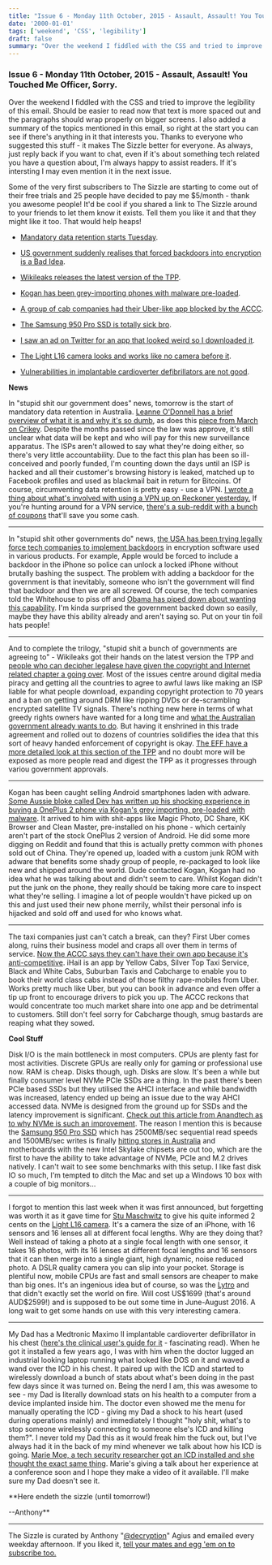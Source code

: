 ```yaml
---
title: "Issue 6 - Monday 11th October, 2015 - Assault, Assault! You Touched Me Officer, Sorry."
date: '2000-01-01'
tags: ['weekend', 'CSS', 'legibility']
draft: false
summary: "Over the weekend I fiddled with the CSS and tried to improve the legibility of this email. Should be easier to read now that text is more spaced out and the paragraphs should wrap properly on bigger screens. I also added a summary of the topics mentioned in this email, so right at the start you can see if there's anything in it that interests you. Thanks to everyone who suggested this stuff - it makes The Sizzle better for everyone. As always, just reply back if you want to chat, even if it's about something tech related you have a question about, I'm always happy to assist readers. If it's intersting I may even mention it in the next issue. Some of the very first subscribers to The Sizzle are starting to come out of their free trials and 25 people have decided to pay me \$5/month - thank you awesome people! It'd be cool if you shared a link to The Sizzle around to your friends to let them know it exists. Tell them you like it and that they might like it too. That would help heaps!  Mandatory data retention starts Tuesday. US government suddenly realises that forced backdoors into encryption is a Bad Idea. Wikileaks releases the latest version of the TPP. Kogan has been grey-importing phones with malware pre-loaded.  A group of cab companies had their Uber-like app blocked by the ACCC."
---
```

### Issue 6 - Monday 11th October, 2015 - Assault, Assault! You Touched Me Officer, Sorry.


Over the weekend I fiddled with the CSS and tried to improve the legibility of this email. Should be easier to read now that text is more spaced out and the paragraphs should wrap properly on bigger screens. I also added a summary of the topics mentioned in this email, so right at the start you can see if there's anything in it that interests you. Thanks to everyone who suggested this stuff - it makes The Sizzle better for everyone. As always, just reply back if you want to chat, even if it's about something tech related you have a question about, I'm always happy to assist readers. If it's intersting I may even mention it in the next issue.


Some of the very first subscribers to The Sizzle are starting to come out of their free trials and 25 people have decided to pay me \$5/month - thank you awesome people! It'd be cool if you shared a link to The Sizzle around to your friends to let them know it exists. Tell them you like it and that they might like it too. That would help heaps!


* [Mandatory data retention starts Tuesday](#metadata).
* [US government suddenly realises that forced backdoors into encryption is a Bad Idea](#cryptobackdoor).
* [Wikileaks releases the latest version of the TPP](#wikileaks).
* [Kogan has been grey-importing phones with malware pre-loaded](#kogansucks).
* [A group of cab companies had their Uber-like app blocked by the ACCC](#taxisadtrombone).


* [The Samsung 950 Pro SSD is totally sick bro](#samsungssd).
* [I saw an ad on Twitter for an app that looked weird so I downloaded it](#chosen).
* [The Light L16 camera looks and works like no camera before it](#lightcam).
* [Vulnerabilities in implantable cardioverter defibrillators are not good](#explodingheart).


**News**  

In \"stupid shit our government does\" news, tomorrow is the start of mandatory data retention in Australia. [Leanne O'Donnell has a brief overview of what it is and why it's so dumb](http://eurekastreet.com.au/article.aspx?aeid=45547#.VhmajbyO4UE), as does this [piece from March on Crikey](http://www.crikey.com.au/2015/03/18/your-guide-to-the-data-retention-debate-what-it-is-and-why-it’s-bad/). Despite the months passed since the law was approve, it's still unclear what data will be kept and who will pay for this new surveillance apparatus. The ISPs aren't allowed to say what they're doing either, so there's very little accountability. Due to the fact this plan has been so ill-conceived and poorly funded, I'm counting down the days until an ISP is hacked and all their customer's browsing history is leaked, matched up to Facebook profiles and used as blackmail bait in return for Bitcoins. Of course, circumventing data retention is pretty easy - use a VPN. [I wrote a thing about what's involved with using a VPN up on Reckoner yesterday.](http://reckoner.com.au/2015/10/vpns-and-you-an-introduction-to-covering-your-arse-online/) If you're hunting around for a VPN service, [there's a sub-reddit with a bunch of coupons](https://www.reddit.com/r/vpncoupons) that'll save you some cash.




---


In \"stupid shit other governments do\" news, [the USA has been trying legally force tech companies to implement backdoors](https://www.washingtonpost.com/world/national-security/obama-administration-ponders-how-to-seek-access-to-encrypted-data/2015/09/23/107a811c-5b22-11e5-b38e-06883aacba64_story.html) in encryption software used in various products. For example, Apple would be forced to include a backdoor in the iPhone so police can unlock a locked iPhone without brutally bashing the suspect. The problem with adding a backdoor for the government is that inevitably, someone who isn't the government will find that backdoor and then we are all screwed. Of course, the tech companies told the Whitehouse to piss off and [Obama has piped down about wanting this capability](http://arstechnica.com/tech-policy/2015/10/obama-administration-wont-seek-encryption-backdoor-legislation/). I'm kinda surprised the government backed down so easily, maybe they have this ability already and aren't saying so. Put on your tin foil hats people!




---


And to complete the trilogy, \"stupid shit a bunch of governments are agreeing to\" - Wikileaks got their hands on the latest version the TPP and [people who can decipher legalese have given the copyright and Internet related chapter a going over](https://torrentfreak.com/leaked-tpp-chapter-proposes-drastic-copyright-changes-151011). Most of the issues centre around digital media piracy and getting all the countries to agree to awful laws like making an ISP liable for what people download, expanding copyright protection to 70 years and a ban on getting around DRM like ripping DVDs or de-scrambling encrypted satellite TV signals. There's nothing new here in terms of what greedy rights owners have wanted for a long time and [what the Australian government already wants to do](http://www.smh.com.au/digital-life/digital-life-news/australian-antipiracy-notice-scheme-delayed-20150901-gjcajf.html). But having it enshrined in this trade agreement and rolled out to dozens of countries solidifies the idea that this sort of heavy handed enforcement of copyright is okay. [The EFF have a more detailed look at this section of the TPP](https://www.eff.org/deeplinks/2015/10/final-leaked-tpp-text-all-we-feared) and no doubt more will be exposed as more people read and digest the TPP as it progresses through variou government approvals.




---


Kogan has been caught selling Android smartphones laden with adware. [Some Aussie bloke called Dev has written up his shocking experience in buying a OnePlus 2 phone via Kogan's grey importing, pre-loaded with malware](https://medium.com/@tuesdev/as-many-others-i-didn-t-want-to-wait-the-next-6-8-months-to-receive-a-oneplus-2-invite-ba20ac8606ae). It arrived to him with shit-apps like Magic Photo, DC Share, KK Browser and Clean Master, pre-installed on his phone - which certainly aren't part of the stock OnePlus 2 version of Android. He did some more digging on Reddit and found that this is actually pretty common with phones sold out of China. They're opened up, loaded with a custom junk ROM with adware that benefits some shady group of people, re-packaged to look like new and shipped around the world. Dude contacted Kogan, Kogan had no idea what he was talking about and didn't seem to care. Whilst Kogan didn't put the junk on the phone, they really should be taking more care to inspect what they're selling. I imagine a lot of people wouldn't have picked up on this and just used their new phone merrily, whilst their personal info is hijacked and sold off and used for who knows what.




---


The taxi companies just can't catch a break, can they? First Uber comes along, ruins their business model and craps all over them in terms of service. [Now the ACCC says they can't have their own app because it's anti-competitive](https://delimiter.com.au/2015/10/12/accc-to-block-ihail-taxi-app/). iHail is an app by Yellow Cabs, Silver Top Taxi Service, Black and White Cabs, Suburban Taxis and Cabcharge to enable you to book their world class cabs instead of those filthy rape-mobiles from Uber. Works pretty much like Uber, but you can book in advance and even offer a tip up front to encourage drivers to pick you up. The ACCC reckons that would concentrate too much market share into one app and be detrimental to customers. Still don't feel sorry for Cabcharge though, smug bastards are reaping what they sowed.


**Cool Stuff**  

Disk I/O is the main bottleneck in most computers. CPUs are plenty fast for most activities. Discrete GPUs are really only for gaming or professional use now. RAM is cheap. Disks though, ugh. Disks are slow. It's been a while but finally consumer level NVMe PCIe SSDs are a thing. In the past there's been PCIe based SSDs but they utilised the AHCI interface and while bandwidth was increased, latency ended up being an issue due to the way AHCI accessed data. NVMe is designed from the ground up for SSDs and the latency improvement is significant. [Check out this article from Anandtech as to why NVMe is such an improvement](http://www.anandtech.com/show/7843/testing-sata-express-with-asus/4). The reason I mention this is because the [Samsung 950 Pro SSD](http://www.anandtech.com/show/9650/samsung-announces-950-pro-ssd-their-first-consumer-vnand-nvme-ssd) which has 2500MB/sec sequential read speeds and 1500MB/sec writes is finally [hitting stores in Australia](http://staticice.com.au/cgi-bin/search.cgi?q=samsung+950+pro+512&spos=3) and motherboards with the new Intel Skylake chipsets are out too, which are the first to have the ability to take advantage of NVMe, PCIe and M.2 drives natively. I can't wait to see some benchmarks with this setup. I like fast disk IO so much, I'm tempted to ditch the Mac and set up a Windows 10 box with a couple of big monitors...




---


I forgot to mention this last week when it was first announced, but forgetting was worth it as it gave time for [Stu Maschwitz](http://prolost.com/blog/lightl16) to give his quite informed 2 cents on the [Light L16 camera](https://light.co/camera). It's a camera the size of an iPhone, with 16 sensors and 16 lenses all at different focal lengths. Why are they doing that? Well instead of taking a photo at a single focal length with one sensor, it takes 16 photos, with its 16 lenses at different focal lengths and 16 sensors that it can then merge into a single giant, high dynamic, noise reduced photo. A DSLR quality camera you can slip into your pocket. Storage is plentiful now, mobile CPUs are fast and small sensors are cheaper to make than big ones. It's an ingenious idea but of course, so was the [Lytro](http://www.dpreview.com/reviews/Lytro) and that didn't exactly set the world on fire. Will cost US\$1699 (that's around AUD\$2599!) and is supposed to be out some time in June-August 2016. A long wait to get some hands on use with this very interesting camera.




---


My Dad has a Medtronic Maximo II implantable cardioverter defibrillator in his chest ([here's the clinical user's guide for it](http://manuals.medtronic.com/wcm/groups/mdtcom_sg/@emanuals/@era/@crdm/documents/documents/wcm_prod068140.pdf) - fascinating read). When he got it installed a few years ago, I was with him when the doctor lugged an industrial looking laptop running what looked like DOS on it and waved a wand over the ICD in his chest. It paired up with the ICD and started to wirelessly download a bunch of stats about what's been doing in the past few days since it was turned on. Being the nerd I am, this was awesome to see - my Dad is literally download stats on his health to a computer from a device implanted inside him. The doctor even showed me the menu for manually operating the ICD - giving my Dad a shock to his heart (used during operations mainly) and immediately I thought \"holy shit, what's to stop someone wirelessly connecting to someone else's ICD and killing them?\". I never told my Dad this as it would freak him the fuck out, but I've always had it in the back of my mind whenever we talk about how his ICD is going. [Marie Moe, a tech security researcher got an ICD installed and she thought the exact same thing](http://motherboard.vice.com/read/why-we-should-worry-about-hackable-hearts). Marie's giving a talk about her experience at a conference soon and I hope they make a video of it available. I'll make sure my Dad doesn't see it.


**Here endeth the sizzle (until tomorrow!)  

--Anthony**




---


The Sizzle is curated by Anthony \"[@decryption](http://twitter.com/decryption)\" Agius and emailed every weekday afternoon. If you liked it, [tell your mates and egg 'em on to subscribe too.](http://thesizzle.com.au)
